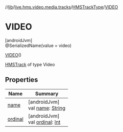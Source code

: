 //[lib](/api-reference/android/v2/home/content)/[live.hms.video.media.tracks](../../index)/[HMSTrackType](../index)/[VIDEO](index)

# VIDEO

[androidJvm]\
@SerializedName(value = video)

[VIDEO](index)()

[HMSTrack](../../-h-m-s-track/index) of type Video

## Properties

| Name               | Summary                                                                                                              |
| ------------------ | -------------------------------------------------------------------------------------------------------------------- |
| [name](name)       | [androidJvm]<br />val [name](name): [String](https://kotlinlang.org/api/latest/jvm/stdlib/kotlin/-string/index.html) |
| [ordinal](ordinal) | [androidJvm]<br />val [ordinal](ordinal): [Int](https://kotlinlang.org/api/latest/jvm/stdlib/kotlin/-int/index.html) |
